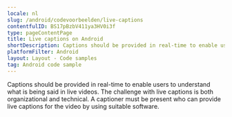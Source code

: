 ```yaml
---
locale: nl
slug: /android/codevoorbeelden/live-captions
contentfulID: BS17pBzbV411ya3HV0i3f
type: pageContentPage
title: Live captions on Android
shortDescription: Captions should be provided in real-time to enable users to understand what is being said in live videos.
platformFilter: Android
layout: Layout - Code samples
tag: Android code sample
---
```


Captions should be provided in real-time to enable users to understand what is being said in live videos. The challenge with live captions is both organizational and technical. A captioner must be present who can provide live captions for the video by using suitable software.

<CodeSample id="media-captions-live" locale="nl" platform="android"/>